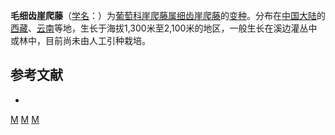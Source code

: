 {{Infraspeciesbox
| image = 
| image_caption = 
| status = 
| status_system = 
| genus = Tetrastigma 
| species = napaulense
| varietas = puberulum
| authority = ([[王文采|W. T. Wang]]) [[李朝銮|C. L. Li]]
}}
'''毛细齿崖爬藤'''（[[学名|学名]]：{{lang|la|''Tetrastigma napaulense'' var. ''puberulum''}}）为[[葡萄科|葡萄科]][[崖爬藤属|崖爬藤属]][[细齿崖爬藤|细齿崖爬藤]]的[[变种|变种]]。分布在[[中国大陆|中国大陆]]的[[西藏|西藏]]、[[云南|云南]]等地，生长于海拔1,300米至2,100米的地区，一般生长在溪边灌丛中或林中，目前尚未由人工引种栽培。

== 参考文献 ==
<div class="references-small">
* {{cite web| url =http://www.bioinfo.cn/db05/KmzwSpecies.php?action=view&id=28901| title =毛细齿崖爬藤（变种）| work =《中国高等植物数据库全库》| publisher =中国科学院微生物研究所| author =昆明植物研究所| accessdate =2009-02-26| deadurl =yes| archiveurl =https://web.archive.org/web/20160305030333/http://www.bioinfo.cn/db05/KmzwSpecies.php?action=view&id=28901| archivedate =2016-03-05}}
</div>
{{Taxonbar}}

[[Category:崖爬藤属|M]]
[[Category:西藏植物|M]]
[[Category:云南植物|M]]